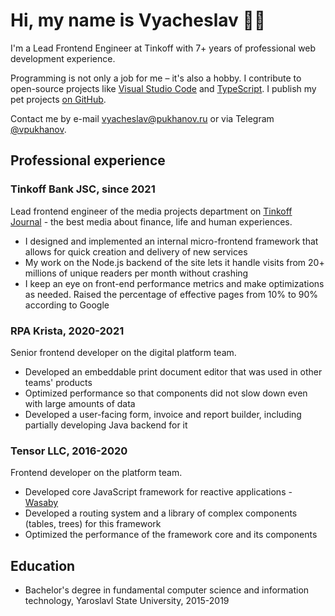# Hi, my name is&nbsp;Vyacheslav&nbsp;👋🏻

I'm a Lead Frontend Engineer at Tinkoff with 7+ years of professional web development experience.

Programming is not only a job for me – it's also a hobby. I contribute to open-source projects like [Visual Studio Code](https://github.com/microsoft/vscode/pulls?q=is%3Apr+author%3Avpukhanov) and [TypeScript](https://github.com/microsoft/TypeScript/pulls?q=is%3Apr+author%3Avpukhanov). I publish my pet projects [on GitHub](https://github.com/vpukhanov).

Contact me by e-mail [vyacheslav@pukhanov.ru](mailto:vyacheslav@pukhanov.ru) or via Telegram [@vpukhanov](https://t.me/vpukhanov).

## Professional experience

### Tinkoff Bank JSC, since 2021

Lead frontend engineer of the media projects department on [Tinkoff Journal](https://journal.tinkoff.ru/) - the best media about finance, life and human experiences.

- I designed and implemented an internal micro-frontend framework that allows for quick creation and delivery of new services
- My work on the Node.js backend of the site lets it handle visits from 20+ millions of unique readers per month without crashing
- I keep an eye on front-end performance metrics and make optimizations as needed. Raised the percentage of effective pages from 10% to 90% according to&nbsp;Google

### RPA Krista, 2020-2021

Senior frontend developer on the digital platform team.

- Developed an embeddable print document editor that was used in other teams' products
- Optimized performance so that components did not slow down even with large amounts of data
- Developed a user-facing form, invoice and report builder, including partially developing Java backend for it

### Tensor LLC, 2016-2020

Frontend developer on the platform team.

- Developed core JavaScript framework for reactive applications - [Wasaby](https://wasaby.dev/)
- Developed a routing system and a library of complex components (tables, trees) for this framework
- Optimized the performance of the framework core and its components

## Education

- Bachelor's degree in fundamental computer science and information technology, Yaroslavl State University, 2015-2019
